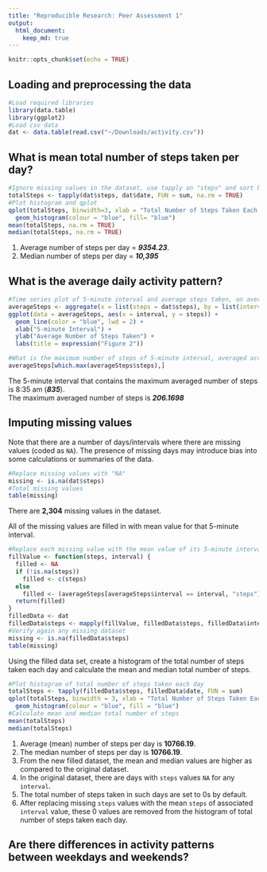 ```yaml
---
title: "Reproducible Research: Peer Assessment 1"
output: 
  html_document:
    keep_md: true
---
```


```r
knitr::opts_chunk$set(echo = TRUE)
```

## Loading and preprocessing the data
```r
#Load required libraries
library(data.table)
library(ggplot2)
#Load csv data
dat <- data.table(read.csv("~/Downloads/activity.csv"))
```


## What is mean total number of steps taken per day?
```r
#Ignore missing values in the dataset, use tapply on "steps" and sort by date. 
totalSteps <- tapply(dat$steps, dat$date, FUN = sum, na.rm = TRUE)
#Plot histogram and qplot
qplot(totalSteps, binwidth=3, xlab = "Total Number of Steps Taken Each Day", main = "Figure 1") + 
  geom_histogram(colour = "blue", fill= "blue")
mean(totalSteps, na.rm = TRUE)
median(totalSteps, na.rm = TRUE)
```

1. Average number of steps per day = ***9354.23***.
2. Median number of steps per day = ***10,395***


## What is the average daily activity pattern?
```r
#Time series plot of 5-minute interval and average steps taken, on average across all days (y-axis)
averageSteps <- aggregate(x = list(steps = dat$steps), by = list(interval = dat$interval), FUN = mean, na.rm = TRUE)
ggplot(data = averageSteps, aes(x = interval, y = steps)) +
  geom_line(color = "blue", lwd = 2) + 
  xlab("5-minute Interval") + 
  ylab("Average Number of Steps Taken") + 
  labs(title = expression("Figure 2"))

#What is the maximum number of steps of 5-minute interval, averaged across all days?
averageSteps[which.max(averageSteps$steps),]
```

The 5-minute interval that contains the maximum averaged number of steps is 8:35 am (***835***).  
The maximum averaged number of steps is ***206.1698***


## Imputing missing values
Note that there are a number of days/intervals where there are missing values (coded as `NA`).
The presence of missing days may introduce bias into some calculations or summaries of the data.
```r
#Replace missing values with "NA"
missing <- is.na(dat$steps)
#Total missing values
table(missing)
```
There are **2,304** missing values in the dataset.

All of the missing values are filled in with mean value for that 5-minute interval.
```r
#Replace each missing value with the mean value of its 5-minute interval
fillValue <- function(steps, interval) {
  filled <- NA
  if (!is.na(steps))
    filled <- c(steps)
  else
    filled <- (averageSteps[averageSteps$interval == interval, "steps"])
  return(filled)
}
filledData <- dat
filledData$steps <- mapply(fillValue, filledData$steps, filledData$interval)
#Verify again any missing dataset
missing <- is.na(filledData$steps)
table(missing)
```

Using the filled data set, create a histogram of the total number of steps taken each day and calculate the mean and median total number of steps.
```r
#Plot histogram of total number of steps taken each day
totalSteps <- tapply(filledData$steps, filledData$date, FUN = sum)
qplot(totalSteps, binwidth = 3, xlab = "Total Number of Steps Taken Each Day", main="Figure 3") + 
  geom_histogram(colour = "blue", fill = "blue")
#Calculate mean and median total number of steps
mean(totalSteps)
median(totalSteps)
```

1. Average (mean) number of steps per day is **10766.19**.
2. The median number of steps per day is **10766.19**.
3. From the new filled dataset, the mean and median values are higher as compared to the original dataset. 
4. In the original dataset, there are days with `steps` values `NA` for any `interval`. 
5. The total number of steps taken in such days are set to 0s by default. 
6. After replacing missing `steps` values with the mean `steps` of associated `interval` value, these 0 values are removed from the histogram of total number of steps taken each day.


## Are there differences in activity patterns between weekdays and weekends?
